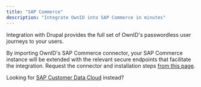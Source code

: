 ```yaml
---
title: "SAP Commerce"
description: "Integrate OwnID into SAP Commerce in minutes"
---
```



Integration with Drupal provides the full set of OwnID's passwordless user journeys to your users. 

By importing OwnID's SAP Commerce connector, your SAP Commerce instance will be extended with the relevant secure endpoints that facilitate the integration.
Request the connector and installation steps [from this page](https://ownid.com/enterprise-connectors/sap-commerce-cloud).

Looking for [SAP Customer Data Cloud](/integrations/sap-customer-datacloud) instead?

<NextStepsSnippet/>
